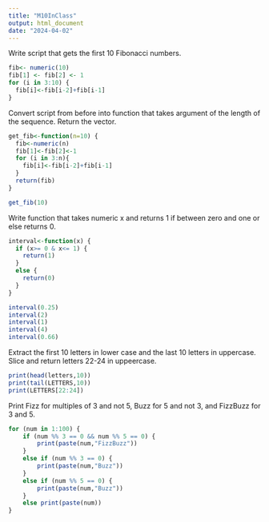 ```yaml
---
title: "M10InClass"
output: html_document
date: "2024-04-02"
---
```

Write script that gets the first 10 Fibonacci numbers.
```r
fib<- numeric(10)
fib[1] <- fib[2] <- 1
for (i in 3:10) {
  fib[i]<-fib[i-2]+fib[i-1]
}
```
Convert script from before into function that takes argument of the length of the sequence. Return the vector.
```r
get_fib<-function(n=10) {
  fib<-numeric(n)
  fib[1]<-fib[2]<-1
  for (i in 3:n){
    fib[i]<-fib[i-2]+fib[i-1]
  }
  return(fib)
}
```

```r
get_fib(10)
```

Write function that takes numeric x and returns 1 if between zero and one or else returns 0.
```r
interval<-function(x) {
  if (x>= 0 & x<= 1) {
    return(1)
  }
  else {
    return(0)
  }
}
```

```r
interval(0.25)
interval(2)
interval(1)
interval(4)
interval(0.66)
```

Extract the first 10 letters in lower case and the last 10 letters in uppercase. Slice and return letters 22-24 in uppeercase.
```r
print(head(letters,10))
print(tail(LETTERS,10))
print(LETTERS[22:24])
```

Print Fizz for multiples of 3 and not 5, Buzz for 5 and not 3, and FizzBuzz for 3 and 5.
```r
for (num in 1:100) {
    if (num %% 3 == 0 && num %% 5 == 0) {
        print(paste(num,"FizzBuzz"))
    }      
    else if (num %% 3 == 0) {
        print(paste(num,"Buzz"))
    }
    else if (num %% 5 == 0) {
        print(paste(num,"Buzz"))
    }
    else print(paste(num))
}
```
